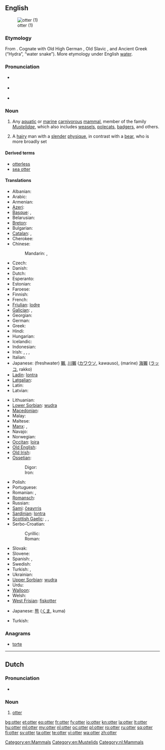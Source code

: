 ==English==
{{wikipedia}}
[[Image:Loutre des pyrenees baronnies 2004.jpg|thumb|otter (1)]]

===Etymology===
From {{etyl|ang}} {{term|oter|lang=ang}}. Cognate with Old High German {{term|ottar}}, Old Slavic {{Glag|ⰲⱏⰺⰴⱃⰰ}}, and Ancient Greek {{term|ὕδρα}} (“Hydra”, “water snake”). More etymology under English [[water]].

===Pronunciation===
* {{a|RP}} {{IPA|/ˈɒt.ə/}}
* {{a|US}} {{IPA|/ˈɑː.tɚ/}}
* {{rhymes|ɒtə(r)}}

===Noun===
{{en-noun}}

# Any [[aquatic]] or [[marine]] [[carnivorous]] [[mammal]], member of the family ''[[Mustelidae]]'', which also includes [[weasel]]s, [[polecat]]s, [[badger]]s, and others.
# {{context|gay slang}} A [[hairy]] man with a [[slender]] [[physique]], in contrast with a [[bear]], who is more broadly set

====Derived terms====
* [[otterless]]
* [[sea otter]]

====Translations====
{{trans-top|The mammal}}
* Albanian: {{t|sq|lundërz|f}}
* Arabic: {{t|ar|ثعلب الماء|tr=táʻlabu -l-māʼ|m}}
* Armenian: {{t+|hy|ջրասամույր|tr=ǰrasamuyr}}
* [[Azeri]]: {{t|az|susamuru|xs=Azeri}}
* [[Basque]]: {{t|eu|igaraba}}, {{t|eu|urtxakur}}
* Belarusian: {{t-|be|выдра|tr=vydra|xs=Belarusian}}
* [[Breton]]: {{t|br|dourgi|m}}
* Bulgarian: {{t|bg|видра|tr=vidra}}
* [[Catalan]]: {{t|ca|llúdria|f}}, {{t|ca|llúdriga|f}}
* Cherokee: {{t|chr|ᏥᏯ|tr=tsiya}}
* Chinese:
*: Mandarin: {{t|cmn|水獺|sc=Hani}}, {{t|cmn|水獭|tr=shuǐtǎ|sc=Hani}}
* Czech: {{t+|cs|vydra}}
* Danish: {{t-|da|odder|c}}
* Dutch: {{t+|nl|otter|m}}
* Esperanto: {{t-|eo|lutro|xs=Esperanto}}
* Estonian: {{t|et|saarmas}}
* Faroese: {{t-|fo|otur|xs=Faroese}}
* Finnish: {{t-|fi|saukko}}
* French: {{t+|fr|loutre|f}}
* [[Friulian]]: [[lodre]]
* [[Galician]]: {{t|gl|lontra}}, {{t|gl|londra}}
* Georgian: {{t-|ka|წავი|tr=cavi|sc=Geor|xs=Georgian}}
* German: {{t+|de|Otter|m}}
* Greek: {{t|el|βίδρα|f|tr=vídra}}
* Hindi: {{t|hi|ऊदबिलाव|tr=ūd-bilāv|sc=Deva|m|xs=Hindi}}
* Hungarian: {{t+|hu|vidra}}
* Icelandic: {{t-|is|otur|m}}
* Indonesian: {{t|id|linsang}}
* Irish: {{t+|ga|dobharchú|m|xs=Irish}}, {{t+|ga|madra uisce|m|xs=Irish}}, {{t+|ga|dobhrán|m|xs=Irish}}, {{t+|ga|cú dobhráin|m|xs=Irish}}
* Italian: {{t-|it|lontra|f}}
* Japanese: (freshwater) [[獺]], [[川獺]] ([[カワウソ]], kawauso), (marine) [[海獺]] ([[ラッコ]], rakko)
* [[Ladin]]: [[lontra]]
* [[Latgalian]]: {{tø|ltg|iudrys|m}}
* Latin: {{t-|la|lutra|f}}
* Latvian: {{t-|lv|ūdrs|xs=Latvian}}
{{trans-mid}}
* Lithuanian: {{t+|lt|ūdra|xs=Lithuanian}}
* [[Lower Sorbian]]: [[wudra]]
* [[Macedonian]]: {{t|mk|видра|tr=vídra}}
* Malay: {{t|ms|memerang}}
* Maltese: {{t-|mt|lutra|xs=Maltese}}
* [[Manx]]: {{t-|gv|dooarchoo|m|xs=Manx}}, {{t|gv|moddey ushtey|m|xs=Manx}}
* Navajo: {{tø|nv|tábąąstíín}}
* Norwegian: {{t|no|oter}}
* [[Occitan]]: [[loira]]
* [[Old English]]: {{t|ang|otor|m|xs=Old English}}
* [[Old Irish]]: {{tø|sga|doburchú|f}}
* [[Ossetian]]:
*: Digor: {{tø|os|урдæ|tr=urdæ|sc=Cyrl|xs=Ossetian}}
*: Iron: {{tø|os|уырд|tr=uyrd|sc=Cyrl|xs=Ossetian}}
* Polish: {{t+|pl|wydra}}
* Portuguese: {{t+|pt|lontra}}
* Romanian: {{t+|ro|lutră}}, {{t+|ro|vidră}}
* [[Romansch]]: {{t|rm|ludra|f}}
* Russian: {{t+|ru|выдра|f|tr=výdra}}
* [[Sami]]: [[čeavrris]]
* [[Sardinian]]: [[lontra]]
* [[Scottish Gaelic]]: {{t|gd|dobhar-chù|m|xs=Scottish Gaelic}}, {{t|gd|madadh donn|m|xs=Scottish Gaelic}}, {{t|gd|dòbhran|m|xs=Scottish Gaelic}}
* Serbo-Croatian:
*: Cyrillic: {{t|sh|видра|alt=ви̏дра|sc=Cyrl|f}}
*: Roman: {{t|sh|vidra|alt=vȉdra|f}}
* Slovak: {{t-|sk|vydra}}
* Slovene: {{t+|sl|vidra|f}}
* Spanish: {{t+|es|nutria|f}}, {{t-|es|lutria|f}}
* Swedish: {{t+|sv|utter|c}}
* Turkish: {{t+|tr|su samuru}}, {{t+|tr|lutr}}
* Ukrainian: {{t-|uk|видра|tr=vidra|xs=Ukrainian}}
* [[Upper Sorbian]]: [[wudra]]
* Urdu: {{t|ur|اودبلاؤ|tr=ūd-bilā'o|sc=ur-Arab|m|xs=Urdu}}
* [[Walloon]]: {{t|wa|lote}}
* Welsh: {{t-|cy|dyfrgi|xs=Welsh}}
* [[West Frisian]]: [[fiskotter]]
{{trans-bottom}}

{{trans-top|a hairy man}}
* Japanese: [[熊]] ([[くま]], kuma)
{{trans-mid}}
* Turkish: {{qualifier|literally "bear"}} {{t+|tr|ayı}}
{{trans-bottom}}

===Anagrams===
* [[torte#English|torte]]

[[Category:en:Mammals]]
[[Category:en:Mustelids]]

----

==Dutch==

===Pronunciation===
* {{audio|Nl-otter.ogg|Audio}}

===Noun===
{{nl-noun|otters|ottertje|g=m}}

# [[otter]]

[[Category:nl:Mammals]]

[[bg:otter]]
[[et:otter]]
[[eo:otter]]
[[fr:otter]]
[[fy:otter]]
[[io:otter]]
[[kn:otter]]
[[la:otter]]
[[lt:otter]]
[[hu:otter]]
[[ml:otter]]
[[my:otter]]
[[nl:otter]]
[[oc:otter]]
[[pl:otter]]
[[ro:otter]]
[[ru:otter]]
[[sq:otter]]
[[fi:otter]]
[[sv:otter]]
[[ta:otter]]
[[te:otter]]
[[vi:otter]]
[[wa:otter]]
[[zh:otter]]